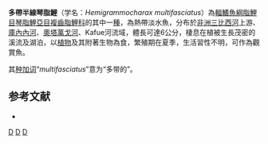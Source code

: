 {{Speciesbox 
| taxon = Hemigrammocharax multifasciatus
| status = LC
| status_system = IUCN3.1
| authority = [[Boulenger|Boulenger]], 1923
| synonyms = *''Nannocharax multifasciatus'' <small>Boulenger, 1923</small>
*''Distichodus stigmaturus'' <small>Fowler, 1935</small>
*''Distichodina stigmaturus'' <small>Fowler, 1935</small>
}}
'''多帶半線琴脂鯉'''（学名：''Hemigrammocharax multifasciatus''）為[[輻鰭魚綱|輻鰭魚綱]][[脂鯉目|脂鯉目]][[琴脂鯉亞目|琴脂鯉亞目]][[複齒脂鯉科|複齒脂鯉科]]的其中一[[種|種]]，為熱帶淡水魚，分布於[[非洲|非洲]][[三比西河|三比西河]]上游、[[庫內內河|庫內內河]]、[[奧塔萬戈河|奧塔萬戈河]]、Kafue河流域，體長可達6公分，棲息在植被生長茂密的溪流及湖泊，以[[植物|植物]]及其附著生物為食，繁殖期在夏季，生活習性不明，可作為觀賞魚。

其[[种加词|种加词]]“''multifasciatus''”意为“多带的”。

==参考文献==
{{refbegin}}
*{{FishBase_species|genus=Hemigrammocharax|species=multifasciatus |year=2014|month=1}}
{{refend}}

{{Taxonbar|from=Q48394}}

[[Category:觀賞魚|D]]
[[Category:半線琴脂鯉屬|D]]
[[Category:1923年描述的鱼类|D]]


{{魚類小作品}}